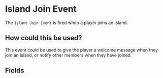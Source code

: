 
# Island Join Event

The `Island Join Event` is fired when a player joins an island.

## How could this be used?

This event could be used to give the player a welcome message when they join an island, or notify other members when they have joined.

## Fields

<EventsField />
